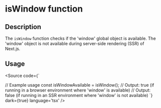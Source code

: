 
<Meta title='Utils/Misc/isWindow' />

# isWindow function

## Description

The `isWindow` function checks if the 'window' global object is available. The 'window' object is not available during server-side rendering (SSR) of Next.js.

## Usage

<Source code={`



// Example usage
const isWindowAvailable = isWindow();
// Output: true (if running in a browser environment where 'window' is available)
// Output: false (if running in an SSR environment where 'window' is not available)
`} dark={true} language='tsx' />
